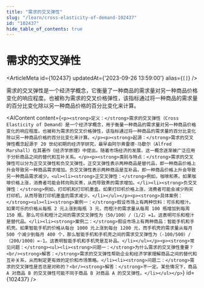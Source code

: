 ```yaml
---
title: "需求的交叉弹性"
slug: "/learn/cross-elasticity-of-demand-102437"
id: "102437"
hide_table_of_contents: true
---
```



# 需求的交叉弹性

<ArticleMeta id={102437} updatedAt={'2023-09-26 13:59:00'} alias={`[]`} />
<div className='border-solid border-b border-t-0 my-4 border-[var(--ifm-color-gray-300)]' />

需求的交叉弹性是一个经济学概念，它衡量了一种商品的需求量对另一种商品价格变化的响应程度。也被称为需求的交叉价格弹性，该指标通过将一种商品的需求量的百分比变化除以另一种商品价格的百分比变化来计算。

<AIContent content={`<p><strong>定义：</strong>需求的交叉弹性（Cross Elasticity of Demand）是一个经济学概念，用于衡量一种商品的需求量对另一种商品价格变化的响应程度。也被称为需求的交叉价格弹性，该指标通过将一种商品的需求量的百分比变化除以另一种商品价格的百分比变化来计算。</p><p><strong>起源：</strong>需求的交叉弹性概念起源于 20 世纪初期的经济学研究，最早由阿尔弗雷德·马歇尔（Alfred Marshall）在其著作《经济学原理》中提出。随着市场经济的发展，这一概念逐渐被广泛应用于分析商品之间的替代和互补关系。</p><p><strong>类别与特点：</strong>需求的交叉弹性可以分为正交叉弹性和负交叉弹性。正交叉弹性表示两种商品是替代品，即一种商品价格上升会导致另一种商品需求增加。负交叉弹性表示两种商品是互补品，即一种商品价格上升会导致另一种商品需求减少。<ul><li><strong>正交叉弹性：</strong>例如，咖啡和茶。如果咖啡价格上涨，消费者可能会转向购买茶，从而导致茶的需求增加。</li><li><strong>负交叉弹性：</strong>例如，打印机和打印机墨盒。如果打印机价格上涨，消费者可能会减少购买打印机，从而导致打印机墨盒的需求减少。</li></ul></p><p><strong>具体案例：</strong><ul><li><strong>案例一：</strong>假设市场上有两种饮料：可乐和橙汁。如果可乐的价格从每瓶 2 元上涨到每瓶 3 元，而橙汁的需求量从每周 100 瓶增加到每周 150 瓶，那么可乐和橙汁之间的需求交叉弹性为（50/100）/（1/2）=1。这表明可乐和橙汁是替代品。</li><li><strong>案例二：</strong>假设市场上有两种商品：智能手机和手机壳。如果智能手机的价格从每台 1000 元上涨到每台 1200 元，而手机壳的需求量从每月 500 个减少到每月 400 个，那么智能手机和手机壳之间的需求交叉弹性为（-100/500）/（200/1000）=-1。这表明智能手机和手机壳是互补品。</li></ul></p><p><strong>常见问题：</strong><ul><li><strong>问题一：</strong>为什么需求的交叉弹性重要？<br/><strong>解答：</strong>需求的交叉弹性帮助企业和经济学家理解商品之间的替代和互补关系，从而制定更有效的定价和市场策略。</li><li><strong>问题二：</strong>需求的交叉弹性是否总是对称的？<br/><strong>解答：</strong>不一定。某些情况下，商品 A 对商品 B 的交叉弹性可能不同于商品 B 对商品 A 的交叉弹性。</li></ul></p>`} id={102437} />
